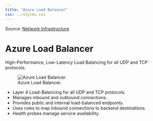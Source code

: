 ```yaml
---
title: "Azure Load Balancer"
css: ../styles.css
---
```


Source: [Network Infrastructure](https://microsoftlearning.github.io/AZ-305-DesigningMicrosoftAzureInfrastructureSolutions/Instructions/CaseStudy/09-Networkingoption2.html)

# Azure Load Balancer
High-Performance, Low-Latency Load Balancing for all UDP and TCP protocols.

![Azure Load Balancer.](../images/azure-load-balancer.png)

- Layer 4 Load-Balancing for all UDP and TCP protocols.
- Manages inbound and outbound connections.
- Provides public and internal load-balanced endpoints.
- Uses rules to map inbound connections to backend destinations.
- Health probes manage service availability.
